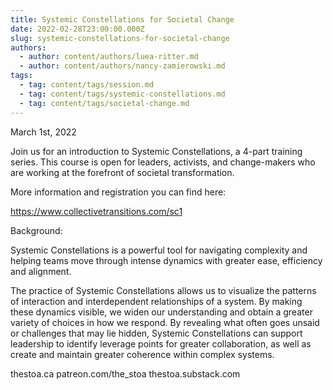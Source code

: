 ```yaml
---
title: Systemic Constellations for Societal Change
date: 2022-02-28T23:00:00.000Z
slug: systemic-constellations-for-societal-change
authors:
  - author: content/authors/luea-ritter.md
  - author: content/authors/nancy-zamierowski.md
tags:
  - tag: content/tags/session.md
  - tag: content/tags/systemic-constellations.md
  - tag: content/tags/societal-change.md
---
```


March 1st, 2022

Join us for an introduction to Systemic Constellations, a 4-part training series. This course is open for leaders, activists, and change-makers who are working at the forefront of societal transformation.

More information and registration you can find here:

https://www.collectivetransitions.com/sc1

Background:

Systemic Constellations is a powerful tool for navigating complexity and helping teams move through intense dynamics with greater ease, efficiency and alignment.

The practice of Systemic Constellations allows us to visualize the patterns of interaction and interdependent relationships of a system. By making these dynamics visible, we widen our understanding and obtain a greater variety of choices in how we respond. By revealing what often goes unsaid or challenges that may lie hidden, Systemic Constellations can support leadership to identify leverage points for greater collaboration, as well as create and maintain greater coherence within complex systems.

thestoa.ca
patreon.com/the_stoa
thestoa.substack.com
